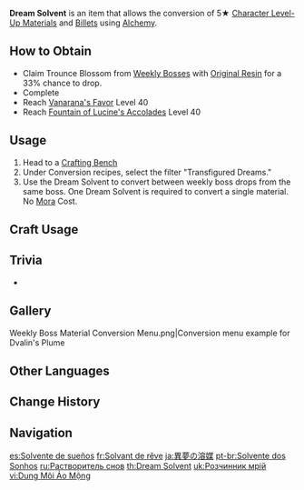 {{Item Infobox
|id           = 113021
|image        = Item Dream Solvent.png
|type         = Consumables
|invCategory  = Precious Items
|quality      = 4
|effect       = An item capable of changing [[Character Level-Up Materials]] obtained from memories and trials into whatever form is needed.
|description  = People once believed that spirits and memories had some material form. If someone dreamed of heaven before waking up clutching a flower, then that blossom must have been made from such a fantasy. Dream Solvent dissolves that which is obtained from memory and transforms it into some other dream.<br>Indeed, blows traded with the strong are stepping stones towards becoming stronger yourself.
|source1      = Reward from [[Trounce Domain]]s
|source2      = Reward from [[Wolf of the North Challenge]]
|source3      = Reward from [[No Mere Stone]] Quest
|source4      = Reach [[Vanarana's Favor]] Level 40
|source5      = Reach [[Fountain of Lucine's Accolades]] Level 40
}}
'''Dream Solvent'''  is an item that allows the conversion of 5★ [[Character Level-Up Materials]] and [[Billet]]s using [[Alchemy]].

==How to Obtain==
* Claim Trounce Blossom from [[Weekly Boss]]es with [[Original Resin]] for a 33% chance to drop.
* Complete {{Quest|No Mere Stone}}
* Reach [[Vanarana's Favor]] Level 40
* Reach [[Fountain of Lucine's Accolades]] Level 40

==Usage==
# Head to a [[Crafting Bench]]
# Under Conversion recipes, select the filter "Transfigured Dreams."
# Use the Dream Solvent to convert between weekly boss drops from the same boss. One Dream Solvent is required to convert a single material. No [[Mora]] Cost.

==Craft Usage==
{{Craft Usage}}

==Trivia==
* {{Mail Attachments by Category List}}

==Gallery==
<gallery>
Weekly Boss Material Conversion Menu.png|Conversion menu example for Dvalin's Plume
</gallery>

==Other Languages==
{{Other Languages
|en      = Dream Solvent
|zhs     = 异梦溶媒
|zhs_rm  = Yì Mèng Róngméi
|zht     = 異夢溶媒
|zht_rm  = Yì Mèng Róngméi
|zh_tl   = Solvent of Differing Dreams
|ja      = 異夢の溶媒
|ja_rm   = Imu no Youbai{{Assumed}}
|ja_tl   = Solvent of Differing Dreams
|ko      = 이상한 꿈의 용매
|ko_rm   = Isanghan Kkum-ui Yongmae
|ko_tl   = Strange Dream's Solvent
|es      = Solvente de sueños
|es_tl   = Dream Solvent
|fr      = Solvant de rêve
|fr_tl   = Dream Solvent
|ru      = Растворитель снов
|ru_tl   = Dream Solvent
|th      = Dream Solvent
|vi      = Dung Môi Ảo Mộng
|vi_tl   = 
|de      = Traumlösungsmittel
|de_tl   = Dream Solvent
|id      = Dream Solvent
|pt      = Solvente dos Sonhos
|pt_tl   = Dream Solvent
|tr      = Rüya Çözücü
|tr_tl   = Dream Solvent
|it      = Solvente dei sogni
|it_tl   = 
}}

==Change History==
{{Change History|1.5}}

==Navigation==
{{Precious Navbox|Item}}

[[es:Solvente de sueños]]
[[fr:Solvant de rêve]]
[[ja:異夢の溶媒]]
[[pt-br:Solvente dos Sonhos]]
[[ru:Растворитель снов]]
[[th:Dream Solvent]]
[[uk:Розчинник мрій]]
[[vi:Dung Môi Ảo Mộng]]